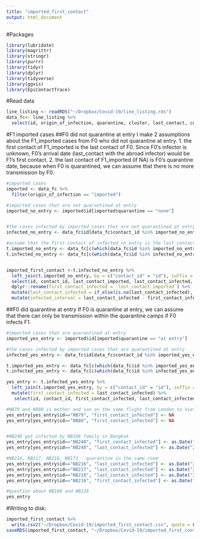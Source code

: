 ```yaml
---
title: "imported_first_contact"
output: html_document
---
```

#Packages
```r
library(lubridate)
library(magrittr)
library(stringr)
library(purrr)
library(tidyr)
library(dplyr)
library(tidyverse)
library(ggvis)
library(EpiContactTrace)
```

#Read data
```r
line_listing <- readRDS("~/Dropbox/Covid-19/line_listing.rds")
data_fc<- line_listing %>% 
  select(id, origin_of_infection, quarantine, cluster, last_contact, contact_id, date_of_onset, date_of_quarantine, date_of_admission, date_of_discharge, ends_with(as.character(1:10)))
```

#F1 imported cases
##F0 did not quarantine at entry
I make 2 assumptions about the F1_imported cases from F0 who did not quarantine at entry.
  1. the first contact of F1_imported is the last contact of F0. Since F0's infector is unknown, F0's arrival date (last_contact with the abroad infector) would be F1's first contact.
  2. the last contact of F1_imported (if NA) is F0's quarantine date, because when F0 is quarantined, we can assume that there is no more transmission by F0.

```r
#imported cases
imported <- data_fc %>% 
  filter(origin_of_infection == "imported") 

#imported cases that are not quarantined at entry
imported_no_entry <- imported$id[imported$quarantine == "none"] 


#the cases infected by imported cases that are not quarantined at entry
infected_no_entry <- data_fc$id[data_fc$contact_id %in% imported_no_entry]

#assume that the first contact of infected_no_entry is the last_contact of imported_no_entry
t.imported_no_entry <- data_fc[c(which(data_fc$id %in% imported_no_entry)),] 
t.infected_no_entry <- data_fc[c(which(data_fc$id %in% infected_no_entry)),] 


imported_first_contact <-t.infected_no_entry %>% 
  left_join(t.imported_no_entry, by = c("contact_id" = "id"), suffix = c("_infected", "_imported")) %>% 
  select(id, contact_id, last_contact_imported, last_contact_infected, date_of_quarantine_infected, date_of_quarantine_imported) %>% 
  dplyr::rename(first_contact_infected = `last_contact_imported`) %>% 
  mutate(last_contact_infected = if_else(is.na(last_contact_infected), date_of_quarantine_imported, last_contact_infected)) %>%  #if last_contact is NA, we assume date_of_quarantine_imported is the last_contact_infected 
  mutate(infected_interval = last_contact_infected - first_contact_infected)
```

##F0 did quarantine at entry
If F0 is quarantine at entry, we can assume that there can only be transmission within the quarantine camps if F0 infects F1.
```r
#imported cases that are quarantined at entry
imported_yes_entry <- imported$id[imported$quarantine == "at entry"] 

#the cases infected by imported cases that are quarantined at entry
infected_yes_entry <- data_fc$id[data_fc$contact_id %in% imported_yes_entry]

t.imported_yes_entry <- data_fc[c(which(data_fc$id %in% imported_yes_entry)),] 
t.infected_yes_entry <- data_fc[c(which(data_fc$id %in% infected_yes_entry)),] 

yes_entry <- t.infected_yes_entry %>% 
  left_join(t.imported_yes_entry, by = c("contact_id" = "id"), suffix = c("_infected", "_imported")) %>% 
  mutate(first_contact_infected = last_contact_infected) %>% 
   select(id, contact_id, first_contact_infected, last_contact_infected, last_contact_imported, date_of_onset_infected, date_of_onset_imported, date_of_quarantine_infected, date_of_quarantine_imported, date_of_admission_infected, date_of_admission_imported) 

#NB79 and NB80 is mother and son on the same flight from London to Vietnam, so we don't know the first contact
yes_entry[yes_entry$id=="NB79", "first_contact_infected"] <- NA
yes_entry[yes_entry$id=="NB80", "first_contact_infected"] <- NA


#NB240 got infected by NB166 family in Bangkok
yes_entry[yes_entry$id=="NB240", "first_contact_infected"] <- as.Date("2020-03-19")
yes_entry[yes_entry$id=="NB240", "last_contact_infected"] <- as.Date("2020-03-19")

#NB216, NB217, NB218, NB173 - quarantine in the same room
yes_entry[yes_entry$id=="NB216", "last_contact_infected"] <- as.Date("2020-03-31") #NB173 was admitted on 2020-03-31
yes_entry[yes_entry$id=="NB217", "last_contact_infected"] <- as.Date("2020-03-31")
yes_entry[yes_entry$id=="NB218", "last_contact_infected"] <- as.Date("2020-03-31")
yes_entry[yes_entry$id=="NB216", "first_contact_infected"] <- as.Date("2020-03-25") 

#question about NB180 and NB228
yes_entry

```

#Writing to disk:
```r
imported_first_contact %>% 
  write.csv2("~/Dropbox/Covid-19/imported_first_contact.csv", quote = FALSE, row.names = FALSE)
saveRDS(imported_first_contact, "~/Dropbox/Covid-19/imported_first_contact.rds")
```

